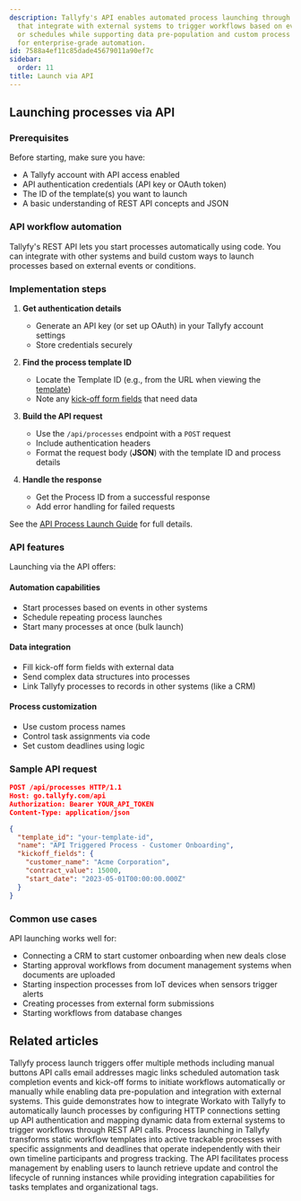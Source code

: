 ```yaml
---
description: Tallyfy's API enables automated process launching through REST endpoints
  that integrate with external systems to trigger workflows based on events conditions
  or schedules while supporting data pre-population and custom process parameters
  for enterprise-grade automation.
id: 7588a4ef11c85dade45679011a90ef7c
sidebar:
  order: 11
title: Launch via API
---
```


## Launching processes via API

### Prerequisites

Before starting, make sure you have:
- A Tallyfy account with API access enabled
- API authentication credentials (API key or OAuth token)
- The ID of the template(s) you want to launch
- A basic understanding of REST API concepts and JSON

### API workflow automation

Tallyfy's REST API lets you start processes automatically using code. You can integrate with other systems and build custom ways to launch processes based on external events or conditions.

### Implementation steps

1. **Get authentication details**
   - Generate an API key (or set up OAuth) in your Tallyfy account settings
   - Store credentials securely

2. **Find the process template ID**
   - Locate the Template ID (e.g., from the URL when viewing the [template](/products/pro/documenting/templates/))
   - Note any [kick-off form fields](/products/pro/launching/triggers/kick-off-forms/) that need data

3. **Build the API request**
   - Use the `/api/processes` endpoint with a `POST` request
   - Include authentication headers
   - Format the request body (**JSON**) with the template ID and process details

4. **Handle the response**
   - Get the Process ID from a successful response
   - Add error handling for failed requests

See the [API Process Launch Guide](/products/pro/integrations/open-api/code-samples/processes/launch-process) for full details.

### API features

Launching via the API offers:

#### Automation capabilities
- Start processes based on events in other systems
- Schedule repeating process launches
- Start many processes at once (bulk launch)

#### Data integration
- Fill kick-off form fields with external data
- Send complex data structures into processes
- Link Tallyfy processes to records in other systems (like a CRM)

#### Process customization
- Use custom process names
- Control task assignments via code
- Set custom deadlines using logic

### Sample API request

```json
POST /api/processes HTTP/1.1
Host: go.tallyfy.com/api
Authorization: Bearer YOUR_API_TOKEN
Content-Type: application/json

{
  "template_id": "your-template-id",
  "name": "API Triggered Process - Customer Onboarding",
  "kickoff_fields": {
    "customer_name": "Acme Corporation",
    "contract_value": 15000,
    "start_date": "2023-05-01T00:00:00.000Z"
  }
}
```

### Common use cases

API launching works well for:
- Connecting a CRM to start customer onboarding when new deals close
- Starting approval workflows from document management systems when documents are uploaded
- Starting inspection processes from IoT devices when sensors trigger alerts
- Creating processes from external form submissions
- Starting workflows from database changes


## Related articles
<CardGrid>
<LinkTitleCard header="<b>Launching > Triggers</b>" href="/products/pro/launching/triggers/" > Tallyfy process launch triggers offer multiple methods including manual buttons API calls email addresses magic links scheduled automation task completion events and kick-off forms to initiate workflows automatically or manually while enabling data pre-population and integration with external systems. </LinkTitleCard>
<LinkTitleCard header="<b>Workato > Launch Tallyfy processes from Workato</b>" href="/products/pro/integrations/middleware/workato/how-to-launch-tallyfy-processes-from-workato/" > This guide demonstrates how to integrate Workato with Tallyfy to automatically launch processes by configuring HTTP connections setting up API authentication and mapping dynamic data from external systems to trigger workflows through REST API calls. </LinkTitleCard>
<LinkTitleCard header="<b>Pro > Launching</b>" href="/products/pro/launching/" > Process launching in Tallyfy transforms static workflow templates into active trackable processes with specific assignments and deadlines that operate independently with their own timeline participants and progress tracking. </LinkTitleCard>
<LinkTitleCard header="<b>Code Samples > Managing processes (Runs)</b>" href="/products/pro/integrations/open-api/code-samples/processes/" > The API facilitates process management by enabling users to launch retrieve update and control the lifecycle of running instances while providing integration capabilities for tasks templates and organizational tags. </LinkTitleCard>
</CardGrid>